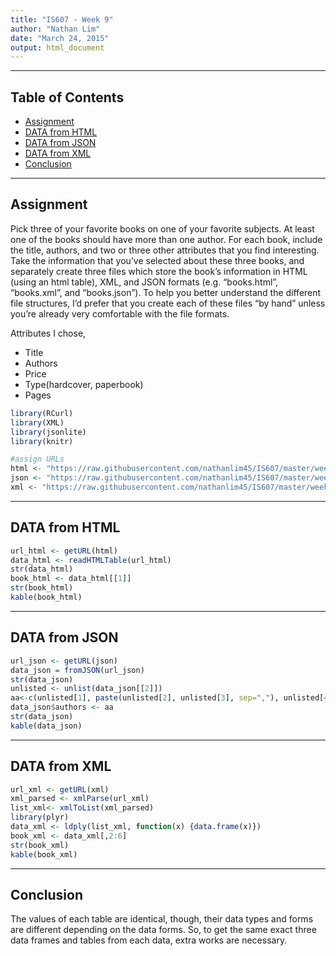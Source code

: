 ```yaml
---
title: "IS607 - Week 9"
author: "Nathan Lim"
date: "March 24, 2015"
output: html_document
---
```


* * *

## Table of Contents
* [Assignment](#Assignment)
* [DATA from HTML](#DATA from HTML)
* [DATA from JSON](#DATA from JSON)
* [DATA from XML](#DATA from XML)
* [Conclusion](#Conclusion)

* * *

## <a name="Assignment"></a>Assignment

Pick three of your favorite books on one of your favorite subjects. At least one of the books should have more than one author. For each book, include the title, authors, and two or three other attributes that you find interesting.
Take the information that you’ve selected about these three books, and separately create three files which store the book’s information in HTML (using an html table), XML, and JSON formats (e.g. “books.html”, “books.xml”, and “books.json”). To help you better understand the different file structures, I’d prefer that you create each of these files “by hand” unless you’re already very comfortable with the file formats.


 Attributes I chose,

* Title
* Authors
* Price
* Type(hardcover, paperbook)
* Pages


```r
library(RCurl)
library(XML)
library(jsonlite)
library(knitr)
```

```r
#assign URLs 
html <- "https://raw.githubusercontent.com/nathanlim45/IS607/master/week9/books.html"
json <- "https://raw.githubusercontent.com/nathanlim45/IS607/master/week9/books.json"
xml <- "https://raw.githubusercontent.com/nathanlim45/IS607/master/week9/books.xml"
```

* * *

## <a name="DATA from HTML"></a>DATA from HTML

```r
url_html <- getURL(html)
data_html <- readHTMLTable(url_html)
str(data_html)
book_html <- data_html[[1]]
str(book_html)
kable(book_html)
```

* * *

## <a name="DATA from JSON"></a>DATA from JSON

```r
url_json <- getURL(json)
data_json = fromJSON(url_json)
str(data_json)
unlisted <- unlist(data_json[[2]])
aa<-c(unlisted[1], paste(unlisted[2], unlisted[3], sep=","), unlisted[4])
data_json$authors <- aa
str(data_json)
kable(data_json)

```


* * *

## <a name="DATA from XML"></a>DATA from XML

```r
url_xml <- getURL(xml) 
xml_parsed <- xmlParse(url_xml)
list_xml<- xmlToList(xml_parsed)
library(plyr)
data_xml <- ldply(list_xml, function(x) {data.frame(x)})
book_xml <- data_xml[,2:6]
str(book_xml)
kable(book_xml)

```

* * *

## <a name="Conclusion"></a>Conclusion

The values of each table are identical, though, their data types and forms are different depending on the data forms. So, to get the same exact three data frames and tables from each data, extra works are necessary. 
